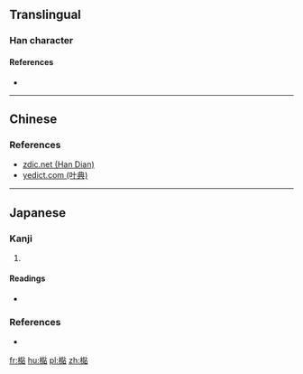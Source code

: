 ==Translingual==

===Han character===
{{Han char|rn=75|rad=木|as=13|sn=17|four=|canj=木火火口 (DFFR), X木火火口 (XDFFR)}}

====References====
* {{Han ref|kx=0556.110|dkj=15643|dj=0945.290|hdz=21305.080|uh=6A86}}

----

==Chinese==
{{zh-see|杉|a}}

===References===
* [http://www.zdic.net/z/1c/js/6A86.htm zdic.net (Han Dian)]
* [http://yedict.com/htm/6A/6A86.htm yedict.com (叶典)]

----

==Japanese==

===Kanji===
{{ja-kanji|grade=|rs=木13}}

# {{alternative form of|杉|lang=ja}}

====Readings====
* {{ja-readings|on=[[さん]] (san)|kun=[[すぎ]] (sugi)}}

===References===
* {{R:Koseki Moji|177410}}

[[fr:檆]]
[[hu:檆]]
[[pl:檆]]
[[zh:檆]]